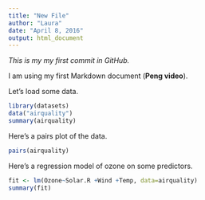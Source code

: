 ```yaml
---
title: "New File"
author: "Laura"
date: "April 8, 2016"
output: html_document
---
```


*This is my my first commit in GitHub.*

I am using my first Markdown document (**Peng video**). 

Let's load some data. 

```r
library(datasets)
data("airquality")
summary(airquality)
```

Here's a pairs plot of the data. 
```r
pairs(airquality)
```

Here's a regression model of ozone on some predictors. 

```r
fit <- lm(Ozone~Solar.R +Wind +Temp, data=airquality)
summary(fit)
```
